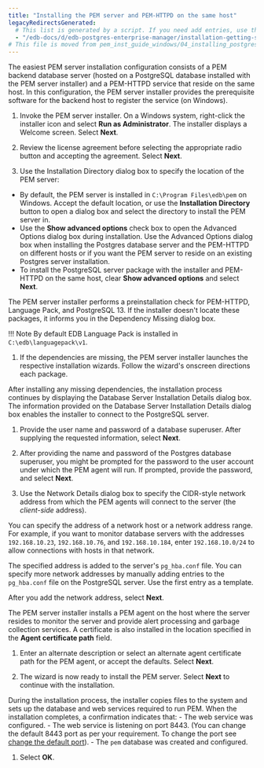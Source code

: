 ```yaml
---
title: "Installing the PEM server and PEM-HTTPD on the same host"
legacyRedirectsGenerated:
  # This list is generated by a script. If you need add entries, use the `legacyRedirects` key.
  - "/edb-docs/d/edb-postgres-enterprise-manager/installation-getting-started/windows-installation-guide/8.0/installing_pem_server_on_windows.html"
# This file is moved from pem_inst_guide_windows/04_installing_postgres_enterprise_manager/02_installing_pem_server_on_windows
---
```


The easiest PEM server installation configuration consists of a PEM backend database server (hosted on a PostgreSQL database installed with the PEM server installer) and a PEM-HTTPD service that reside on the same host. In this configuration, the PEM server installer provides the prerequisite software for the backend host to register the service (on Windows).

1.  Invoke the PEM server installer. On a Windows system, right-click the installer icon and select **Run as Administrator**. The installer displays a Welcome screen. Select **Next**.

1.  Review the license agreement before selecting the appropriate radio button and accepting the agreement. Select **Next**.

1.  Use the Installation Directory dialog box to specify the location of the PEM server:

  -   By default, the PEM server is installed in `C:\Program Files\edb\pem` on Windows. Accept the default location, or use the **Installation Directory** button to open a dialog box and select the directory to install the PEM server in.
  -   Use the **Show advanced options** check box to open the Advanced Options dialog box during installation. Use the Advanced Options dialog box when installing the Postgres database server and the PEM-HTTPD on different hosts or if you want the PEM server to reside on an existing Postgres server installation.
  -  To install the PostgreSQL server package with the installer and PEM-HTTPD on the same host, clear **Show advanced options** and select **Next**.

  The PEM server installer performs a preinstallation check for PEM-HTTPD, Language Pack, and PostgreSQL 13. If the installer doesn't locate these packages, it informs you in the Dependency Missing dialog box.

  !!! Note
      By default EDB Language Pack is installed in `C:\edb\languagepack\v1`.

1.  If the dependencies are missing, the PEM server installer launches the respective installation wizards. Follow the wizard's onscreen directions each package.

  After installing any missing dependencies, the installation process continues by displaying the Database Server Installation Details dialog box. The information provided on the Database Server Installation Details dialog box enables the installer to connect to the PostgreSQL server. 

1.  Provide the user name and password of a database superuser. After supplying the requested information, select **Next**.

1.  After providing the name and password of the Postgres database superuser, you might be prompted for the password to the user account under which the PEM agent will run. If prompted, provide the password, and select **Next**.

1.  Use the Network Details dialog box to specify the CIDR-style network address from which the PEM agents will connect to the server (the *client-side* address).

  You can specify the address of a network host or a network address range. For example, if you want to monitor database servers with the addresses `192.168.10.23`, `192.168.10.76`, and `192.168.10.184`, enter `192.168.10.0/24` to allow connections with hosts in that network.

  The specified address is added to the server's `pg_hba.conf` file. You can specify more network addresses by manually adding entries to the `pg_hba.conf` file on the PostgreSQL server. Use the first entry as a template.

  After you add the network address, select **Next**.

  The PEM server installer installs a PEM agent on the host where the server resides to monitor the server and provide alert processing and garbage collection services. A certificate is also installed in the location specified in the **Agent certificate path** field.

1.  Enter an alternate description or select an alternate agent certificate path for the PEM agent, or accept the defaults. Select **Next**.

1.  The wizard is now ready to install the PEM server. Select **Next** to continue with the installation.

  During the installation process, the installer copies files to the system and sets up the database and web services required to run PEM. When the installation completes, a confirmation indicates that:
    -  The web service was configured.
    -  The web service is listening on port 8443. (You can change the default 8443 port as per your requirement. To change the port see [change the default port](/pem/latest/changing_default_port)).
    -  The `pem` database was created and configured.

1.  Select **OK**.
